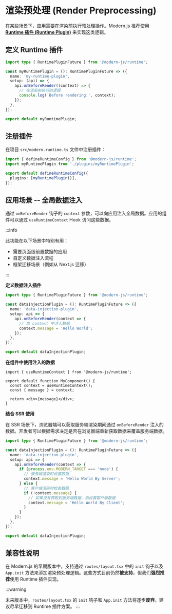 # 渲染预处理 (Render Preprocessing)

在某些场景下，应用需要在渲染前执行预处理操作。Modern.js 推荐使用 **[Runtime 插件 (Runtime Plugin)](/plugin/introduction.html#runtime-插件)** 来实现这类逻辑。

## 定义 Runtime 插件

```ts
import type { RuntimePluginFuture } from '@modern-js/runtime';

const myRuntimePlugin = (): RuntimePluginFuture => ({
  name: 'my-runtime-plugin',
  setup: (api) => {
    api.onBeforeRender((context) => {
      // 在渲染前执行的逻辑
      console.log('Before rendering:', context);
    });
  },
});

export default myRuntimePlugin;
```

## 注册插件

在项目 `src/modern.runtime.ts` 文件中注册插件：

```ts
import { defineRuntimeConfig } from '@modern-js/runtime';
import myRuntimePlugin from './plugins/myRuntimePlugin';

export default defineRuntimeConfig({
  plugins: [myRuntimePlugin()],
});
```

## 应用场景 -- 全局数据注入

通过 `onBeforeRender` 钩子的 `context` 参数，可以向应用注入全局数据。应用的组件可以通过 `useRuntimeContext` Hook 访问这些数据。

:::info

此功能在以下场景中特别有用：
* 需要页面级前置数据的应用
* 自定义数据注入流程
* 框架迁移场景（例如从 Next.js 迁移）

:::

**定义数据注入插件**

```ts
import type { RuntimePluginFuture } from '@modern-js/runtime';

const dataInjectionPlugin = (): RuntimePluginFuture => ({
  name: 'data-injection-plugin',
  setup: api => {
    api.onBeforeRender(context => {
      // 向 context 中注入数据
      context.message = 'Hello World';
    });
  },
});

export default dataInjectionPlugin;
```

**在组件中使用注入的数据**

```tsx
import { useRuntimeContext } from '@modern-js/runtime';

export default function MyComponent() {
  const context = useRuntimeContext();
  const { message } = context;

  return <div>{message}</div>;
}
```

**结合 SSR 使用**

在 SSR 场景下，浏览器端可以获取服务端渲染期间通过 `onBeforeRender` 注入的数据。开发者可以根据需求决定是否在浏览器端重新获取数据来覆盖服务端数据。

```ts
import type { RuntimePluginFuture } from '@modern-js/runtime';

const dataInjectionPlugin = (): RuntimePluginFuture => ({
  name: 'data-injection-plugin',
  setup: api => {
    api.onBeforeRender(context => {
      if (process.env.MODERN_TARGET === 'node') {
        // 服务端渲染时设置数据
        context.message = 'Hello World By Server';
      } else {
        // 客户端渲染时检查数据
        if (!context.message) {
          // 如果没有获取到服务端数据，则设置客户端数据
          context.message = 'Hello World By Client';
        }
      }
    });
  },
});

export default dataInjectionPlugin;
```

## 兼容性说明

在 Modern.js 的早期版本中，支持通过 `routes/layout.tsx` 中的 `init` 钩子以及 `App.init` 方法来添加渲染预处理逻辑。这些方式目前仍然**被支持**，但我们**强烈推荐**使用 Runtime 插件实现。

:::warning

未来版本中，`routes/layout.tsx` 的 `init` 钩子和 `App.init` 方法将逐步**废弃**。建议尽早迁移到 Runtime 插件方案。
:::
